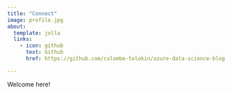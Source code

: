 ```yaml
---
title: "Connect"
image: profile.jpg
about:
  template: jolla
  links:
    - icon: github
      text: Github
      href: https://github.com/colombe-tolokin/azure-data-science-blog

---
```


Welcome here!
